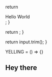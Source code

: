 
  return <div>Hello World</div>;
}

  return <Foo />;
}

  return input.trim();
}

YELLING = () => {}

## Hey there 
<Foo />